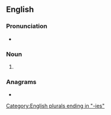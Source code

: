 ==English==

===Pronunciation===
* {{audio|LL-Q1860 (eng)-Nattes à chat-minorities.wav|Audio|lang=en}}

===Noun===
{{head|en|noun form}}

# {{plural of|minority|lang=en}}

===Anagrams===
* {{anagrams|en|a=eiiimnorst|minoritise}}

[[Category:English plurals ending in "-ies"]]